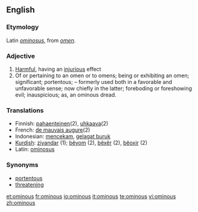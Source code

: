 ==English==

===Etymology===
Latin ''[[ominosus]]'', from ''[[omen]]''.

===Adjective===
{{en-adj}}

# [[Harmful]], having an [[injurious]] effect
# Of or pertaining to an omen or to omens; being or exhibiting an omen; significant; portentous; – formerly used both in a favorable and unfavorable sense; now chiefly in the latter; foreboding or foreshowing evil; inauspicious; as, an ominous dread.

===Translations===
{{rfc-level|Translations at L3+ (AutoFormat would have corrected level of Translations)}}
*Finnish: [[pahaenteinen]](2), [[uhkaava]](2)
*French: [[de mauvais augure]](2)
*Indonesian: [[cekam|mencekam]], [[gelagat buruk]]
*[[Kurdish]]: [[ziyandar]] (1); [[bêyom]] (2), [[bêxêr]] (2), [[bêoxir]] (2)
*Latin: [[ominosus]]

===Synonyms===
*[[portentous]]
*[[threatening]]

[[et:ominous]]
[[fr:ominous]]
[[io:ominous]]
[[it:ominous]]
[[te:ominous]]
[[vi:ominous]]
[[zh:ominous]]